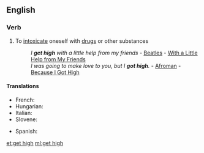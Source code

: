 ==English==

===Verb===
{{en-verb|gets high|getting high|got high|gotten high}}

# {{lb|en|idiomatic}} To [[intoxicate]] oneself with [[drugs]] or other substances
#: ''I '''get high''' with a little help from my friends'' - [[Beatles]] - [[w:With a Little Help from My Friends|With a Little Help from My Friends]]
#: ''I was going to make love to you, but I '''got high'''.'' - [[w:Afroman|Afroman]] - [[w:Because I Got High|Because I Got High]]

====Translations====
{{trans-top|get high}}
* French: {{t+|fr|défoncer}}
* Hungarian: {{t+|hu|betép}}
* Italian: {{t+|it|drogarsi}}
* Slovene: {{t|sl|zadeti se}}
{{trans-mid}}
* Spanish: {{t+|es|drogarse}}
{{trans-bottom}}

[[et:get high]]
[[ml:get high]]